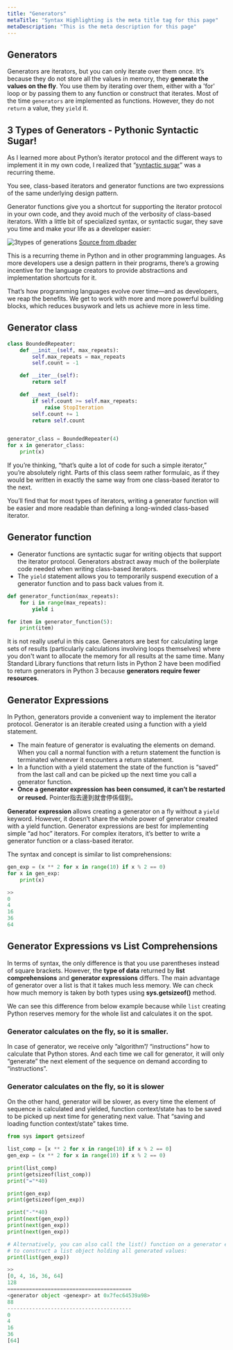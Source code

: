 ```yaml
---
title: "Generators"
metaTitle: "Syntax Highlighting is the meta title tag for this page"
metaDescription: "This is the meta description for this page"
---
```


## Generators

Generators are iterators, but you can only iterate over them once. It’s because they do not store all the values in memory, they **generate the values on the fly**. You use them by iterating over them, either with a 'for' loop or by passing them to any function or construct that iterates. Most of the time `generators` are implemented as functions. However, they do not `return` a value, they `yield` it.

## 3 Types of Generators - Pythonic Syntactic Sugar!
As I learned more about Python’s iterator protocol and the different ways to implement it in my own code, I realized that “[syntactic sugar](https://en.wikipedia.org/wiki/Syntactic_sugar)” was a recurring theme.

You see, class-based iterators and generator functions are two expressions of the same underlying design pattern.

Generator functions give you a shortcut for supporting the iterator protocol in your own code, and they avoid much of the verbosity of class-based iterators. With a little bit of specialized syntax, or syntactic sugar, they save you time and make your life as a developer easier:

![3types of generations](/img/languages/python/iterators-syntactic-sweetness.png)
[Source from dbader](https://dbader.org/blog/python-generator-expressions)

This is a recurring theme in Python and in other programming languages. As more developers use a design pattern in their programs, there’s a growing incentive for the language creators to provide abstractions and implementation shortcuts for it.

That’s how programming languages evolve over time—and as developers, we reap the benefits. We get to work with more and more powerful building blocks, which reduces busywork and lets us achieve more in less time.


## Generator class
```python
class BoundedRepeater:
    def __init__(self, max_repeats):
        self.max_repeats = max_repeats
        self.count = -1

    def __iter__(self):
        return self

    def __next__(self):
        if self.count >= self.max_repeats:
            raise StopIteration
        self.count += 1
        return self.count


generator_class = BoundedRepeater(4)
for x in generator_class:
    print(x)
```

If you’re thinking, “that’s quite a lot of code for such a simple iterator,” you’re absolutely right. Parts of this class seem rather formulaic, as if they would be written in exactly the same way from one class-based iterator to the next.

You’ll find that for most types of iterators, writing a generator function will be easier and more readable than defining a long-winded class-based iterator.

## Generator function

- Generator functions are syntactic sugar for writing objects that support the iterator protocol. Generators abstract away much of the boilerplate code needed when writing class-based iterators.
- The `yield` statement allows you to temporarily suspend execution of a generator function and to pass back values from it.

```python
def generator_function(max_repeats):
    for i in range(max_repeats):
        yield i

for item in generator_function(5):
    print(item)
```

It is not really useful in this case. Generators are best for calculating large sets of results (particularly calculations involving loops themselves) where you don't want to allocate the memory for all results at the same time. Many Standard Library functions that return lists in Python 2 have been modified to return generators in Python 3 because **generators require fewer resources**.

## Generator Expressions

In Python, generators provide a convenient way to implement the iterator protocol. Generator is an iterable created using a function with a yield statement.

- The main feature of generator is evaluating the elements on demand.
When you call a normal function with a return statement the function is terminated whenever it encounters a return statement.
- In a function with a yield statement the state of the function is “saved” from the last call and can be picked up the next time you call a generator function.
- **Once a generator expression has been consumed, it can’t be restarted or reused.** Pointer指去邊到就會停係個到。

**Generator expression** allows creating a generator on a fly without a `yield` keyword. However, it doesn’t share the whole power of generator created with a yield function. Generator expressions are best for implementing simple “ad hoc” iterators. For complex iterators, it’s better to write a generator function or a class-based iterator.

The syntax and concept is similar to list comprehensions:

```python
gen_exp = (x ** 2 for x in range(10) if x % 2 == 0)
for x in gen_exp:
    print(x)

>>
0
4
16
36
64
```

## Generator Expressions vs List Comprehensions
In terms of syntax, the only difference is that you use parentheses instead of square brackets. However, the **type of data** returned by **list comprehensions** and **generator expressions** differs. The main advantage of generator over a list is that it takes much less memory. We can check how much memory is taken by both types using **sys.getsizeof()** method.

We can see this difference from below example because while `list` creating Python reserves memory for the whole list and calculates it on the spot.

### Generator calculates on the fly, so it is smaller.
In case of generator, we receive only ”algorithm”/ “instructions” how to calculate that Python stores. And each time we call for generator, it will only “generate” the next element of the sequence on demand according to “instructions”.

### Generator calculates on the fly, so it is slower
On the other hand, generator will be slower, as every time the element of sequence is calculated and yielded, function context/state has to be saved to be picked up next time for generating next value. That “saving and loading function context/state” takes time.


```python
from sys import getsizeof

list_comp = [x ** 2 for x in range(10) if x % 2 == 0]
gen_exp = (x ** 2 for x in range(10) if x % 2 == 0)

print(list_comp)
print(getsizeof(list_comp))
print("="*40)

print(gen_exp)
print(getsizeof(gen_exp))

print("-"*40)
print(next(gen_exp))
print(next(gen_exp))
print(next(gen_exp))

# Alternatively, you can also call the list() function on a generator expression
# to construct a list object holding all generated values:
print(list(gen_exp))

>>
[0, 4, 16, 36, 64]
128
========================================
<generator object <genexpr> at 0x7fec64539a98>
88
----------------------------------------
0
4
16
36
[64]
```
